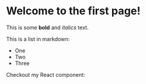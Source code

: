 <div className="prose dark:prose-invert">

# Welcome to the first page!
 
This is some **bold** and _italics_ text.
 
This is a list in markdown:
 
- One
- Two
- Three
 
Checkout my React component:
</div>

